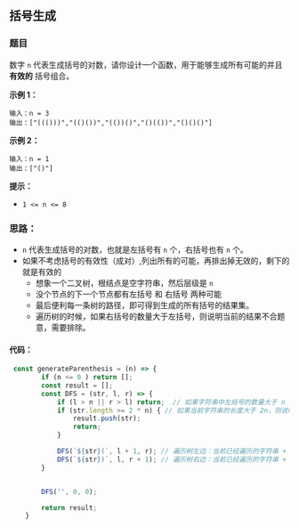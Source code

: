 ## 括号生成
<div className='flex items-center'>
    <ChipDifficult content={'中等'} className='mr-2 text-middleText' />
    <ChipLink
        href={'https://leetcode.cn/problems/generate-parentheses/description/'}
        content={'No.22 括号生成'}
    />
</div>

### 题目

数字 `n` 代表生成括号的对数，请你设计一个函数，用于能够生成所有可能的并且 **有效的** 括号组合。

**示例 1：**

```
输入：n = 3
输出：["((()))","(()())","(())()","()(())","()()()"]
```

**示例 2：**

```
输入：n = 1
输出：["()"]
```

**提示：**

- `1 <= n <= 8`

### 思路：

- `n` 代表生成括号的对数，也就是左括号有 `n` 个，右括号也有 `n` 个。
- 如果不考虑括号的有效性（成对）,列出所有的可能，再排出掉无效的，剩下的就是有效的
  - 想象一个二叉树，根结点是空字符串，然后层级是 `n`
  - 没个节点的下一个节点都有左括号 和 右括号 两种可能
  - 最后便利每一条树的路径，即可得到生成的所有括号的结果集。
  - 遍历树的时候，如果右括号的数量大于左括号，则说明当前的结果不合题意，需要排除。

#### 代码：

```javascript
 const generateParenthesis = (n) => {
        if (n <= 0 ) return [];
        const result = [];
        const DFS = (str, l, r) => {
            if (l > n || r > l) return;  // 如果字符串中左括号的数量大于 n ,或者右括号的数量大于左括号，则字符串不合题意，舍去。
            if (str.length >= 2 * n) { // 如果当前字符串的长度大于 2n，则说明已经达到最长，整棵树，深度已经遍历到底。
                result.push(str);
                return;
            }

            DFS(`${str}(`, l + 1, r); // 遍历树左边：当前已经遍历的字符串 + ‘(’ 与此同时，l 加 1 ，表示当前字符串中有 l 个左括号
            DFS(`${str})`, l, r + 1); // 遍历树右边：当前已经遍历的字符串 + ‘)’  与此同时， r 加 1， 表示当前字符串中有 r 个右括号
        }


        DFS('', 0, 0);

        return result;
    }
```

